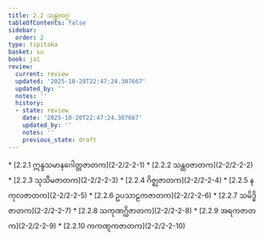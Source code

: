 ```yaml
---
title: 2.2 သန္ထဝဝဂ္ဂ
tableOfContents: false
sidebar:
  order: 2
type: tipitaka
basket: su
book: ja1
review:
  current: review
  updated: '2025-10-20T22:47:24.307667'
  updated_by: ''
  notes: ''
  history:
  - state: review
    date: '2025-10-20T22:47:24.307667'
    updated_by: ''
    notes: ''
    previous_state: draft
---
```



<DynamicBreadcrumb />


<ReviewStatus review={frontmatter.review} showDetails={true} />

<HypothesisAnnotation frontmatter={frontmatter} />



<TableOfContents book="ja1" section="2.2">
* [2.2.1 ဣန္ဒသမာနဂေါတ္တဇာတက](2-2/2-2-1)
* [2.2.2 သန္ထဝဇာတက](2-2/2-2-2)
* [2.2.3 သုသီမဇာတက](2-2/2-2-3)
* [2.2.4 ဂိဇ္ဈဇာတက](2-2/2-2-4)
* [2.2.5 နကုလဇာတက](2-2/2-2-5)
* [2.2.6 ဥပသာဠကဇာတက](2-2/2-2-6)
* [2.2.7 သမိဒ္ဓိဇာတက](2-2/2-2-7)
* [2.2.8 သကုဏဂ္ဃိဇာတက](2-2/2-2-8)
* [2.2.9 အရကဇာတက](2-2/2-2-9)
* [2.2.10 ကကဏ္ဋကဇာတက](2-2/2-2-10)
</TableOfContents>